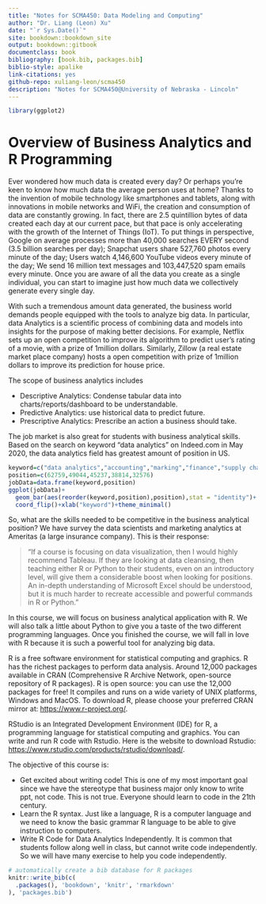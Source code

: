 ```yaml
--- 
title: "Notes for SCMA450: Data Modeling and Computing"
author: "Dr. Liang (Leon) Xu"
date: "`r Sys.Date()`"
site: bookdown::bookdown_site
output: bookdown::gitbook
documentclass: book
bibliography: [book.bib, packages.bib]
biblio-style: apalike
link-citations: yes
github-repo: xuliang-leon/scma450 
description: "Notes for SCMA450@University of Nebraska - Lincoln"
---
```



```r
library(ggplot2)
```


# Overview of Business Analytics and R Programming

Ever wondered how much data is created every day? Or perhaps you’re keen to know how much data the average person uses at home? Thanks to the invention of mobile technology like smartphones and tablets, along with innovations in mobile networks and WiFi, the creation and consumption of data are constantly growing. In fact, there are 2.5 quintillion bytes of data created each day at our current pace, but that pace is only accelerating with the growth of the Internet of Things (IoT). To put things in perspective, Google on average processes more than 40,000 searches EVERY second (3.5 billion searches per day); Snapchat users share 527,760 photos every minute of the day; Users watch 4,146,600 YouTube videos every minute of the day; We send 16 million text messages and 103,447,520 spam emails every minute. Once you are aware of all the data you create as a single individual, you can start to imagine just how much data we collectively generate every single day. 

With such a tremendous amount data generated, the business world demands people equipped with the tools to analyze big data. In particular, data Analytics is a scientific process of combining data and models into insights for the purpose of making better decisions. For example, Netflix sets up an open competition to improve its algorithm to predict user's rating of a movie, with a prize of 1million dollars. Similarly, Zillow (a real estate market place company) hosts a open competition with prize of 1million dollars to improve its prediction for house price. 

The scope of business analytics includes

- Descriptive Analytics: Condense tabular data into charts/reports/dashboard to be understandable.
- Predictive Analytics: use historical data to predict future.
- Prescriptive Analytics: Prescribe an action a business should take.

The job market is also great for students with business analytical skills. Based on the search on keyword "data analytics" on Indeed.com in May 2020, the data analytics field has greatest amount of position in US.


```r
keyword=c("data analytics","accounting","marking","finance","supply chain")
position=c(62759,49044,45237,38814,32576)
jobData=data.frame(keyword,position)
ggplot(jobData)+
  geom_bar(aes(reorder(keyword,position),position),stat = "identity")+
  coord_flip()+xlab("keyword")+theme_minimal()
```

So, what are the skills needed to be competitive in the business analytical position? We have survey the data scientists and marketing analytics at Ameritas (a large insurance company). This is their response:

> “If a course is focusing on data visualization, then I would highly recommend Tableau. If they are looking at data cleansing, then teaching either R or Python to their students, even on an introductory level, will give them a considerable boost when looking for positions. An in-depth understanding of Microsoft Excel should be understood, but it is much harder to recreate accessible and powerful commands in R or Python.”


In this course, we will focus on business analytical application with R. We will also talk a little about Python to give you a taste of the two different programming languages. Once you finished the course, we will fall in love with R because it is such a powerful tool for analyzing big data.  


R is a free software environment for statistical computing and graphics. R has the richest packages to perform data analysis. Around 12,000 packages available in CRAN (Comprehensive R Archive Network, open-source repository of R packages). R is open source: you can use the 12,000 packages for free! It compiles and runs on a wide variety of UNIX platforms, Windows and MacOS. To download R, please choose your preferred CRAN mirror at:  <https://www.r-project.org/>.


RStudio is an Integrated Development Environment (IDE) for R, a programming language for statistical computing and graphics. You can write and run R code with Rstudio. Here is the website to download Rstudio: <https://www.rstudio.com/products/rstudio/download/>. 

The objective of this course is:

- Get excited about writing code! This is one of my most important goal since we have the stereotype that business major only know to write ppt, not code. This is not true. Everyone should learn to code in the 21th century.   
- Learn the R syntax. Just like a language, R is a computer language and we need to know the basic grammar R language to be able to give instruction to computers.
- Write R Code for Data Analytics Independently. It is common that students follow along well in class, but cannot write code independently. So we will have many exercise to help you code independently. 


```r
# automatically create a bib database for R packages
knitr::write_bib(c(
  .packages(), 'bookdown', 'knitr', 'rmarkdown'
), 'packages.bib')
```
